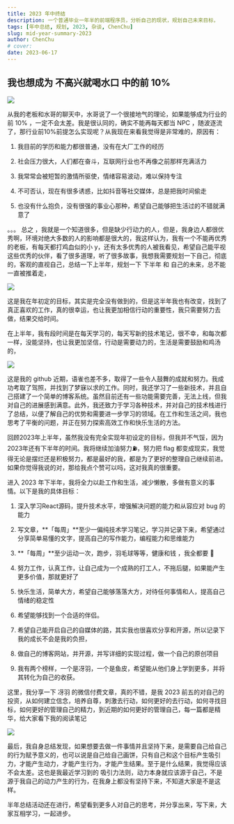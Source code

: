 ```yaml
---
title: 2023 年中终结
description: 一个普通毕业一年半的前端程序员，分析自己的现状，规划自己未来目标，
tags: [年中总结, 规划, 2023, 杂谈, ChenChu]
slug: mid-year-summary-2023
author: ChenChu
# cover:
date: 2023-06-17
---
```


## 我也想成为 不高兴就喝水口 中的前 10%

![](https://blog-1304565468.cos.ap-shanghai.myqcloud.com/work/640.png)

从我的老板和水哥的聊天中，水哥说了一个很接地气的理论，如果能够成为行业的前 10% ，一定不会太差。我是很认同的，确实不能再每天都当 NPC ，随波逐流了，那行业前10%前提怎么实现呢？从我现在来看我觉得是非常难的，原因有：

1.  我目前的学历和能力都很普通，没有在大厂工作的经历

2.  社会压力很大，人们都在奋斗，互联网行业也不再像之前那样充满活力

3.  我常常会被短暂的激情所驱使，情绪容易波动，难以保持专注

4.  不可否认，现在有很多诱惑，比如抖音等社交媒体，总是把我时间偷走

5.  也没有什么抱负，没有很强的事业心那种，希望自己能够把生活过的不错就满意了

。。。 总之 ，我就是一个知道很多，但是缺少行动力的人，但是，我身边人都很优秀啊，环境对绝大多数的人的影响都是很大的，我这样认为，我有一个不能再优秀的老板，有每天都打鸡血似的小 y，还有太多优秀的人被我看见，希望自己能平视这些优秀的伙伴，看了很多道理，听了很多故事，我想我需要规划一下自己，彻底的，客观的直视自己，总结一下上半年，规划一下 下半年 和 自己的未来，总不能一直被推着走，

![](https://blog-1304565468.cos.ap-shanghai.myqcloud.com/work/640-20240731232635847.png)

这是我在年初定的目标，其实是完全没有做到的，但是这半年我也有改变，找到了真正喜欢的工作，真的很幸运，也让我更加相信行动的重要性，我只需要努力去做，结果交给时间。

在上半年，我有段时间是在每天学习的，每天写新的技术笔记，很不幸，和每次都一样，没能坚持，也让我更加坚信，行动是需要动力的，生活是需要鼓励和鸡汤的，

![](https://blog-1304565468.cos.ap-shanghai.myqcloud.com/work/640-20240731232639917.png)

这是我的 github 近期，语雀也差不多，取得了一些令人鼓舞的成就和努力。我成功考取了驾照，并找到了梦寐以求的工作。同时，我还学习了一些新技术，并且自己搭建了一个简单的博客系统。虽然目前还有一些功能需要完善，无法上线，但我对自己的进展感到满意。此外，我还致力于学习各种技术，并对自己的技术栈进行了总结，以便了解自己的优势和需要进一步学习的领域。在工作和生活之间，我也思考了平衡的问题，并正在努力探索高效工作和快乐生活的方法。

回顾2023年上半年，虽然我没有完全实现年初设定的目标，但我并不气馁，因为2023年还有下半年的时间。我将继续加油努力⛽️，努力把 flag 都变成现实，我觉得无论是摆烂还是积极努力，都是最好的我，都是为了更好的整理自己继续前进。如果你觉得我说的对，那给我点个赞可以吗，这对我真的很重要。

进入 2023 年下半年，我将全力以赴工作和生活，减少懒散，多做有意义的事情。以下是我的具体目标：

1.  深入学习React源码，提升技术水平，增强解决问题的能力和从容应对 bug 的能力

2.  写文章，**「每周」**至少一偏纯技术学习笔记，学习并记录下来，希望通过分享简单易懂的文字，提高自己的写作能力，编程能力和思维能力

3.  **「每周」**至少运动一次，跑步，羽毛球等等，健康和钱 ，我全都要 🐶

4.  努力工作，认真工作，让自己成为一个成熟的打工人，不拖后腿，如果能产生更多价值，那就更好了

5.  快乐生活，简单大方，希望自己能够落落大方，对待任何事情和人，提高自己情绪的稳定性

6.  希望能够找到一个合适的伴侣。

7.  希望自己能开启自己的自媒体的路，其实我也很喜欢分享和开源，所以记录下我的成长不会是我的负担，

8.  做自己的博客网站，并开源，并写详细的实现过程，做一个自己的原创项目

9.  我有两个榜样，一个是冴羽，一个是鱼皮，希望能从他们身上学到更多，并将其转化为自己的收获。

这里，我分享一下 冴羽 的微信付费文章，真的不错，是我 2023 前五的对自己的投资，从如何建立信念，培养自尊，刺激去行动，如何更好的去行动，如何寻找目标，如何更好的管理自己的精力，到近期的如何更好的管理自己，每一篇都是精华，给大家看下我的阅读笔记

![](https://blog-1304565468.cos.ap-shanghai.myqcloud.com/work/640-20240731232644348.png)

最后，我自身总结发现，如果想要去做一件事情并且坚持下来，是需要自己给自己的行为赋予意义的，也可以说是自己给自己画饼，只有自己和这个目标产生吸引力，才能产生动力，才能产生行为，才能产生结果。至于是什么结果，我觉得应该不会太差。这也是我最近学习到的 吸引力法则，动力本身就应该源于自己，不是源于我自己的动力产生的行为，在我身上都没有坚持下来，不知道大家是不是这样。

半年总结活动还在进行，希望看到更多人对自己的思考，并分享出来，写下来，大家互相学习，一起进步。
